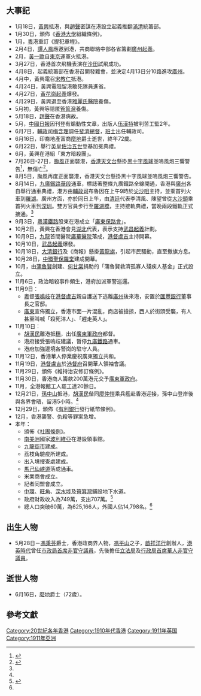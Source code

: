 {{HKYearTOC|1911}}
{{NoteUTC+8}}
{{C20YearInTopic|1911年}}
{{香港歷史}}

==大事記==
*1月18日，[[黃興|黃興]]抵港，與[[趙聲|趙聲]]密謀在港設立起義推翻[[滿清|滿清]]統籌部。
*1月30日，頒佈《[[香港大學|香港大學]]組織條例》。
*1月，[[粵|粵]]港重訂《提犯章程》。
*2月4日，[[譚人鳳|譚人鳳]]應邀到港，共商聯絡中部各省籌劃[[黃花崗起義|廣州起義]]。
*2月，[[黃一歐|黃一歐]]自[[東京|東京]]運軍火抵港。
*3月27日，香港首次飛機表演在[[沙田_(香港)|沙田]]試飛成功。
*4月8日，起義統籌部在香港召開發難會，並決定4月13日分10路進攻[[廣州|廣州]]。
*4月中，黃興電召[[宋教仁|宋教仁]]抵港。
*4月24日，黃興電阻留港敢死隊員進省。
*4月27日，[[黃花崗起義|黃花崗起義]]爆發。
*4月29日，黃興退至香港[[雅麗氏醫院|雅麗氏醫院]]養傷。
*5月初，黃興等隠匿[[筲箕灣|筲箕灣]]養傷。
*5月18日，[[趙聲|趙聲]]在香港病故。
*5月，[[中國日報_(香港)|中國日報]]因刊登有煽動性文章，出版人[[伍漢持|伍漢持]]被判苦工監2年。
*6月7日，[[輔政司|輔政司]][[梅含理|梅含理]]調任[[斐濟總督|斐濟總督]]，[[班士|班士]]出任輔政司。
*6月16日，印裔地產富商[[麼地|麼地]]爵士逝世，終年72歲。
*6月22日，舉行[[英国君主|英皇]][[佐治五世|佐治五世]]登基加冕典禮。
*6月，黃興在港組「東方暗殺團」。
*7月26日-27日，[[颱風|颱風]]正面襲港，[[香港天文台|香港天文台]]懸掛[[十號颶風信號|黑十字風球]]並嗚風炮三響警告<ref>{{cite news| title=香港風警 |url= |publisher=[[華字日報|華字日報]]第3頁 |date=1911年7月28日 }}{{zh-hant}}</ref>，無傷亡<ref>{{cite news| title=風後餘談 |url= |publisher=[[華字日報|華字日報]]第3頁 |date=1911年7月29日 }}{{zh-hant}}</ref>。
*8月5日，颱風再度正面襲港，香港天文台懸掛黑十字風球並嗚風炮三響警告。
*8月14日，[[九廣鐵路華段|九廣鐵路華段]]通車，標誌著整條九廣鐵路全線開通，香港與[[廣州|廣州]]各自舉行通車典禮，港方由[[輔政司|輔政司]]布魯因在上午9時於[[尖沙咀|尖沙咀]]主持，並乘首列火車到[[羅湖_(香港)|羅湖]]。廣州方面，亦於同日上午，由[[清廷|清廷]]代表李清風、陳望曾從[[大沙頭|大沙頭]]乘首列火車到[[深圳|深圳]]。雙方官員步行至[[羅湖橋|羅湖橋]]，主持接軌典禮，當晚兩段鐵軌正式接通。<ref name="香港6000年"/>
*9月3日，[[粵漢鐵路|粵漢鐵路]]股東在港成立「[[保路運動|廣東保路會]]」。
*10月2日，黃興在香港會見[[湖北|湖北]]代表，表示支持[[武昌起義|武昌起義]]計劃。
*10月9日，[[九龍|九龍]]首間醫院[[廣華醫院|廣華醫院]]落成，[[港督|港督]][[盧吉|盧吉]]主持開幕。
*10月10日，[[武昌起義|武昌起義]]爆發。
*10月18日，[[大清銀行|大清銀行]]及《商報》懸掛[[黃龍旗|黃龍旗]]，引起市民騷動，直至撤旗方息。
*10月28日，[[中環|中環]][[聖保羅堂|聖保羅堂]]建成開幕。
*10月，由[[蒲魯賢|蒲魯賢]]創建、[[何甘棠|何甘棠]]捐助的「蒲魯賢救濟孤寡人殘疾人基金」正式設立。
*11月6日，政治暗殺事件頻生，港府加派軍警巡邏。
*11月9日：
**[[粵|粵]]督[[張鳴岐_(兩廣總督)|張鳴岐]]在[[港督|港督]][[盧吉|盧吉]]親自護送下逃離[[廣州|廣州]]後來港，安置於[[匯豐銀行|匯豐銀行]]董事長之官邸。
**[[廣東|廣東]]宣佈獨立，香港市面一片混亂，商店被搶掠，西人於街頭受襲，有人甚至叫喊「殺死洋人」、「趕走英人」。
*11月10日：
**[[胡漢民|胡漢民]]離港抵[[穗|穗]]，出任[[廣東軍政府|廣東軍政府]]都督。
**港府接受張嗚歧建議，暫停[[九廣鐵路|九廣鐵路]]通車。
**港府加強邊境各警崗的駐守人員。
*11月12日，香港華人停業慶祝廣東獨立共和。
*11月19日，[[港督|港督]][[盧吉|盧吉]]於[[港督府|港督府]]召開華人領袖會議。
*11月29日，頒佈《維持治安修訂條例》。
*11月30日，香港商人籌款200萬港元交予[[廣東軍政府|廣東軍政府]]。
*11月，全港報館工人罷工達20餘日。
*12月21日，[[孫中山|孫中山]]抵港，[[胡漢民|胡漢民]]偕同[[廖仲愷|廖仲愷]]乘兵艦赴香港迎接，孫中山登岸後與各界會晤，留港5小時。<ref name="香港6000年"/>
*12月29日，頒佈《[[有利銀行|有利銀行]]發行紙幣條例》。
*12月，香港襲警、仇殺等罪案急增。
*本年：
**頒佈《[[社團條例|社團條例]]》。
**[[南美洲|南美洲]]國家[[玻利維亞|玻利維亞]]在港設領事館。
**[[九龍街市|九龍街市]]建成。
**荔枝角驗疫所建成。
**出入境搜查處建成。
**[[馬己仙峽道|馬己仙峽道]]落成通車。
**米業商會成立。
**記者同盟會成立。
**[[中環|中環]]、[[旺角|旺角]]、[[深水埗|深水埗]]及[[筲箕灣|筲箕灣]]鋪設地下水道。
**政府財政收入為749萬，支出707萬。<ref name="香港6000年">{{cite book |author=湯開建 蕭國健 陳佳榮 |year=1998年 |title=《香港6000年（遠古－1997）》 |page=頁332 |publisher=麒麟書業有限公司 |quote= |isbn=9622321232}}{{zh-hant}}</ref>
**總人口突破60萬，為625,166人，外國人佔14,798名。<ref name="香港6000年"/>

==出生人物==
*5月28日－[[馮秉芬|馮秉芬]]爵士，香港政商界人物，[[馮平山|馮平山]]之子，[[啟祥集團|啟祥洋行]]創辦人，[[港英時代|港英時代]]曾任[[首席非官守議員|市政局首席非官守議員]]，先後擔任[[立法局|立法局]]及[[行政局|行政局]][[首席華人非官守議員|首席華人非官守議員]]。

==逝世人物==
*6月16日，[[麼地|麼地]]爵士（72歲）。

==參考文獻==
{{reflist}}

[[Category:20世紀各年香港|Category:20世紀各年香港]]
[[Category:1910年代香港|Category:1910年代香港]]
[[Category:1911年英国|Category:1911年英国]]
[[Category:1911年亞洲|Category:1911年亞洲]]